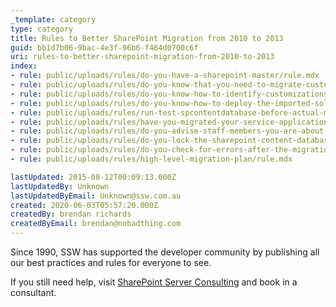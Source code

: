 ```yaml
---
_template: category
type: category
title: Rules to Better SharePoint Migration from 2010 to 2013
guid: bb1d7b06-9bac-4e3f-96b6-f464d0700c6f
uri: rules-to-better-sharepoint-migration-from-2010-to-2013
index:
- rule: public/uploads/rules/do-you-have-a-sharepoint-master/rule.mdx
- rule: public/uploads/rules/do-you-know-that-you-need-to-migrate-custom-site-template-before-upgrade-to-sharepoint-2013-ui/rule.mdx
- rule: public/uploads/rules/do-you-know-how-to-identify-customizations-on-sharepoint-webs/rule.mdx
- rule: public/uploads/rules/do-you-know-how-to-deploy-the-imported-solutions-to-the-new-site-collection/rule.mdx
- rule: public/uploads/rules/run-test-spcontentdatabase-before-actual-migration/rule.mdx
- rule: public/uploads/rules/have-you-migrated-your-service-application-databases-from-sharepoint-2010-to-2013/rule.mdx
- rule: public/uploads/rules/do-you-advise-staff-members-you-are-about-to-perform-a-migration/rule.mdx
- rule: public/uploads/rules/do-you-lock-the-sharepoint-content-database-before-making-a-backup/rule.mdx
- rule: public/uploads/rules/do-you-check-for-errors-after-the-migration-process/rule.mdx
- rule: public/uploads/rules/high-level-migration-plan/rule.mdx

lastUpdated: 2015-08-12T00:09:13.000Z
lastUpdatedBy: Unknown
lastUpdatedByEmail: Unknown@ssw.com.au
created: 2020-06-03T05:57:20.000Z
createdBy: brendan richards
createdByEmail: brendan@nobadthing.com
---
```

Since 1990, SSW has supported the developer community by publishing all our best practices and rules for everyone to see.

If you still need help, visit [SharePoint Server Consulting](http&#58;//www.ssw.com.au/ssw/Consulting/SharePoint.aspx) and book in a consultant.
